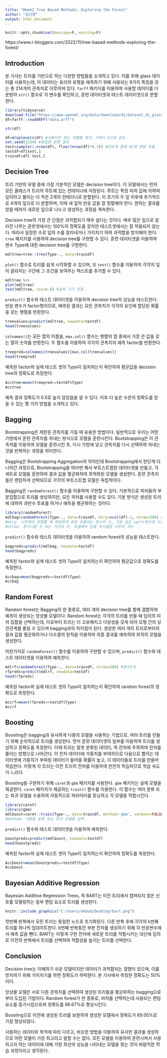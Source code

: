 ---
title: "Week2_Tree Based Methods: Exploring the Forest"
author: "김다영"
output: html_document
---
```{r setup, include=FALSE}
knitr::opts_chunk$set(message=F, warning=F)
```
https://www.r-bloggers.com/2022/11/tree-based-methods-exploring-the-forest/

## Introduction
본 기사는 트리를 기반으로 하는 다양한 방법들을 소개하고 있다. 이를 위해 glass 데이터를 사용하는데, 이 데이터는 유리의 유형을 예측하기 위해 사용되는 9가지 특징을 갖는 총 214개의 관측치로 이루어져 있다. `farff` 패키지를 이용하여 사용할 데이터를 다운받아 `str()` 함수로 각 변수를 확인하고, 훈련 데이터셋과 테스트 데이터셋으로 분할한다.
```{r}
library(tidyverse)
download.file("https://www.openml.org/data/download/41/dataset_41_glass.arff", "data.arff")
df=farff::readARFF("data.arff")
```
```{r}
str(df)
```
```{r}
df=droplevels(df) #사용되지 않는 레벨을 제거, 7에서 6으로 감소
set.seed(1234) #동일한 분할 결과
test=sample(1:nrow(df), floor(nrow(df)*0.2)) #214개 중에 42개 랜덤 추출
testdf=df[test,]
traindf=df[-test,]
```

## Decision Tree
트리 기반의 모델 중에 가장 기본적인 모델은 decision tree이다. 이 모델에서는 먼저 모든 클래스가 트리의 루트에 있는 컨테이너에 저장된다. 루트는 특정 피처 값에 의하여 잎이라고 불리는 더 작은 2개의 컨테이너로 분할된다. 이 초기의 두 잎 이후에 추가적으로 4개의 잎으로 더 분할하며, 이때 새 잎의 반응 값을 잘 정렬해야 한다. 원하는 결과를 얻을 때까지 새로운 잎으로 나누고 생성하는 과정을 계속한다.

Decision tree의 가장 큰 단점은 과적합되기 매우 쉽다는 것이다. 매우 많은 잎으로 갈라진 나무는 훈련셋에서는 100%의 정확도를 갖지만 테스트셋에서는 잘 적용되지 않는다. 따라서 일정한 수로 잎의 수를 잘라내거나 가지치기 하여 과적합을 방지해야 한다.
`tree` 패지키를 사용하여 decision tree를 구현할 수 있다. 훈련 데이터셋을 이용하여 변수 Type에 대한 decision tree를 구현한다.
```{r}
mdltree=tree::tree(Type~., data=traindf)
```

`plot()` 함수로 트리를 쉽게 시각화할 수 있으며, 또 `text()` 함수를 이용하여 각각의 잎이 갈라지는 구간에 그 조건을 보여주는 텍스트를 추가할 수 있다.
```{r}
mdltree %>%
plot(mdltree)
text(mdltree, cex=0.6) #글씨 크기 조절
```

`predict()` 함수와 테스트 데이터셋을 이용하여 decision tree의 성능을 테스트한다. 반응 변수가 factor형이므로, 예측된 결과는 모든 관측치가 각각의 요인에 할당된 확률을 갖는 행렬을 반환한다.
```{r}
treevalues=predict(mdltree, newdata=testdf)
head(treevalues)
```
`colnames()`는 모든 열의 이름을, `max.col()` 함수는 행렬의 열 중에서 가장 큰 값을 갖는 열의 숫자를 반환한다. 두 함수를 이용하여 각각의 관측치의 예측 factor를 반환한다.
```{r}
treepred=colnames(treevalues)[max.col(treevalues)]
head(treepred)
```
예측된 factor와 실제 테스트 셋의 Type이 일치하는지 확인하여 평균값을 decision tree의 정확도로 측정한다.
```{r}
Acctree=mean(treepred==testdf$Type)
Acctree
```
예측 결과 정확도가 0.5로 높지 않았음을 알 수 있다. 이후 더 높은 수준의 정확도를 얻을 수 있는 몇 가지 방법을 소개하고 있다.

## Bagging
Bootstrapping은 제한된 관측치를 가질 때 유용한 방법이다. 일반적으로 우리는 어떤 가방에서 훈련 관측치를 꺼내는 방식으로 모델을 훈련시킨다. Bootstrapping은 이 관측치를 이용하여 모델을 훈련시킨 후, 다시 가방에 넣고 관측치를 다시 선택하여 꺼내는 것을 반복하는 과정을 의미한다.

Bagging은 Bootstrapping Aggregation의 약자인데 Bootstrapping에서 한단계 더 나아간 과정으로, Bootstrapping을 여러번 해서 부트스트랩된 데이터셋을 만들고, 각 세트로 모델을 훈련하여 결과 값을 평균화하여 최적화된 모델을 생성한다. 훈련 관측치들은 랜덤하게 선택되므로 각각의 부트스트랩 모델은 독립적이다.

Bagging은 `randomForest()` 함수를 이용하여 구현할 수 있다. 기본적으로 피처들의 부분집합으로 트리를 생성하지만, 모든 피처를 사용할 수도 있다. 기본 방식은 생성된 트리에 대하여 과반수 투표를 하거나 예측을 평균화하는 것이다.

```{r}
library(randomForest)
mdlbag=randomForest(Type~., data=traindf, mtry=ncol(df)-1, ntree=500) #변수 9개
#mtry: 나무에서 분할할 때 랜덤하게 표본 추출되는 변수의 수, 기본 값은 sqrt(변수의 수)
#ntree: 증가시킬 수 있는 가지의 수, 모델에서 만들 의사결정 나무의 개수
```

`predict()` 함수와 테스트 데이터셋을 이용하여 random forest의 성능을 테스트한다. 
```{r}
bagpreds=predict(mdlbag, newdata=testdf)
head(bagpreds)
```
예측된 factor와 실제 테스트 셋의 Type이 일치하는지 확인하여 평균값으로 정확도를 측정한다.
```{r}
Accbag=mean(bagpreds==testdf$Type)
Accbag
```

## Random Forest
Random forest는 Bagging의 한 종류로, 여러 개의 decision tree를 함께 결합하여 예측이 생성되는 앙상블 모델이다. Random forest는 각각의 트리를 만들 때 임의의 피처 집합을 선택하는데, 이로부터 트리는 더 고유해지고 다양성을 갖게 되어 모형 간의 상관관계를 줄일 수 있으며 bagging과의 차이점이 된다. 생성한 여러 개의 트리로부터의 결과 값을 평균화하거나 다수결의 원칙을 이용하여 최종 결과를 예측하여 최적의 모델을 생성한다.

마찬가지로 `randomForest()` 함수를 이용하여 구현할 수 있으며, `predict()` 함수와 테스트 데이터셋을 이용하여 예측한다.
```{r}
mdlrf=randomForest(Type~., data=traindf, ntree=500) #변수3개
rfpreds=predict(mdlrf, newdata=testdf)
head(rfpreds)
```
예측된 factor와 실제 테스트 셋의 Type이 일치하는지 확인하여 random forest의 정확도로 측정한다.
```{r}
Accrf=mean(rfpreds==testdf$Type)
Accrf
```

## Boosting
Boosting은 bagging과 유사하게 다중의 모델을 사용하는 기법으로, 여러 트리를 만들기 위해 순차적으로 트리를 생성한다. 먼저 훈련 데이터셋의 일부를 이용하여 트리를 생성하고 정확도를 측정한다. 이때 트리는 잘못 분류된 데이터, 즉 잔차에 주목하여 잔차를 줄이는 방향으로 나아간다. 이 잔차 데이터에 가중치를 부여하므로 다음으로 뽑히는 데이터셋에 가중치가 부여된 데이터가 들어올 확률이 높고, 이 데이터들로 트리를 만들어 학습한다. 이렇게 각 트리는 이전 트리의 잔차를 이용하여 천천히 학습하므로 학습 속도가 느리다. 

Boosting을 구현하기 위해 `caret`과 `gbm` 패키지를 사용한다. `gbm` 패키지는 실제 모델을 제공한다. `caret` 패키지가 제공하는 `train()` 함수를 이용한다. 이 함수는 여러 분류 또는 회귀 모델을 수용하여 자동적으로 파라미터를 튜닝하고 각 모델을 적합시킨다. 
```{r}
library(caret)
library(gbm)
mdlboost=caret::train(Type~., data=traindf, method='gbm', verbose=FALSE)
#method: 사용할 분류 또는 회귀 모델을 입력
```
`predict()` 함수와 테스트 데이터셋을 이용하여 예측한다.
```{r}
boostpreds=predict(mdlboost, newdata=testdf)
head(boostpreds)
```
예측된 factor와 실제 테스트 셋의 Type이 일치하는지 확인하여 정확도를 측정한다.
```{r}
Accboost=mean(boostpreds==testdf$Type)
Accboost
```

## Bayesian Additive Regression
Bayesian Additive Regression Trees, 즉 BART는 이전 트리에서 캡쳐되지 않은 신호를 모델링하는 일부 랜덤 요소로 트리를 생성한다. 
```{r, out.width='40%'}
knitr::include_graphics("C:/Users/ekdud/Desktop/bart.png")
```

첫번째 반복에서 모든 트리는 동일한 노드로 초기화된다. 다른 반복 후에 각각의 k번째 트리를 하나씩 업데이트한다. b번째 반복동안 부분 잔차를 생성하기 위해 각 반응변수에서 예측 값을 뺀다. BART는 이렇게 구한 잔차에 새로운 트리를 적합시키는 대신에 임의로 이전의 반복에서 트리를 선택하여 적합성을 높이는 트리를 선택한다.

## Conclusion
Decision tree는 이해하기 쉬운 모델이지만 데이터가 과적합되는 경향이 있으며, 이를 방지하기 위해 가지치기를 하면 정확도가 하락한다. 본 기사에서 측정한 정확도는 50%이다.

앙상블 모델은 서로 다른 관측치를 선택하여 생성된 트리들을 평균화하는 bagging으로부터 도입된 기법이다. Random forest가 한 종류로, 피처를 선택하는데 사용되는 랜덤 요소를 증가시킴으로써 정확도를 66.67%로 향상시킨다.

Boosting으로 이전에 생성된 트리를 보완하여 생성한 모델에서 정확도가 69.05%로 가장 향상되었다.

사용하는 데이터와 목적에 따라 다르고, 비슷한 방법을 이용하여 유사한 결과를 생성하므로 어떤 모델이 가장 최고라고 말할 수는 없다. 모든 모델을 이용하여 훈련시켜서 사용하고자 하는 데이터에 대해 가장 최선의 성능을 나타내는 모델을 찾는 것이 바람직한 학습 과정이라고 생각된다.
